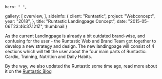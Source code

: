 
    hero: " ",
  gallery: [
    overview,
  ],
  sideinfo: {
    client: "Runtastic",
    project: "Webconcept",
    year: "2018",
  },
  title: "Runtastic Landingpage Concept",
  date: "2015-05-06T23:46:37.121Z",
  thumbnail
}

As the current Landingpage is already a bit outdated brand-wise, and confusing
for the user - the Runtastic Web and Brand Team got together to develop a new
strategy and design.  The new landingpage will consist of 4 sections which
will tell the user about the four main parts of Runtastic: Cardio, Training,
Nutrition and Daily Habits.



By the way, we also updated the Runtastic some time ago, read more about it on
the [Runtastic
Blog](https://www.runtastic.com/blog/en/new-runtastic-logo-same-awesome-us-yes-that-includes-you/)
